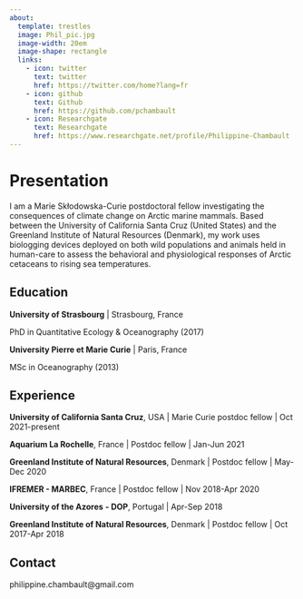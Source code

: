 ```yaml
---
about:
  template: trestles
  image: Phil_pic.jpg
  image-width: 20em
  image-shape: rectangle
  links:
    - icon: twitter
      text: twitter
      href: https://twitter.com/home?lang=fr
    - icon: github
      text: Github
      href: https://github.com/pchambault
    - icon: Researchgate
      text: Researchgate
      href: https://www.researchgate.net/profile/Philippine-Chambault
---
```


# Presentation

::: {#center}
I am a Marie Skłodowska-Curie postdoctoral fellow investigating the consequences of climate change on Arctic marine mammals. Based between the University of California Santa Cruz (United States) and the Greenland Institute of Natural Resources (Denmark), my work uses biologging devices deployed on both wild populations and animals held in human-care to assess the behavioral and physiological responses of Arctic cetaceans to rising sea temperatures.
:::

## Education

**University of Strasbourg** \| Strasbourg, France

PhD in Quantitative Ecology & Oceanography (2017)

**University Pierre et Marie Curie** \| Paris, France

MSc in Oceanography (2013)

## Experience

**University of California Santa Cruz**, USA \| Marie Curie postdoc fellow \| Oct 2021-present

**Aquarium La Rochelle**, France \| Postdoc fellow \| Jan-Jun 2021

**Greenland Institute of Natural Resources**, Denmark \| Postdoc fellow \| May-Dec 2020

**IFREMER - MARBEC**, France \| Postdoc fellow \| Nov 2018-Apr 2020

**University of the Azores** **- DOP**, Portugal \| Apr-Sep 2018

**Greenland Institute of Natural Resources**, Denmark \| Postdoc fellow \| Oct 2017-Apr 2018

## Contact

<div>

philippine.chambault\@gmail.com

</div>
